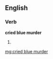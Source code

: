 ==English==

===Verb===
'''cried blue murder'''

# {{past of|cry blue murder}}

[[mg:cried blue murder]]